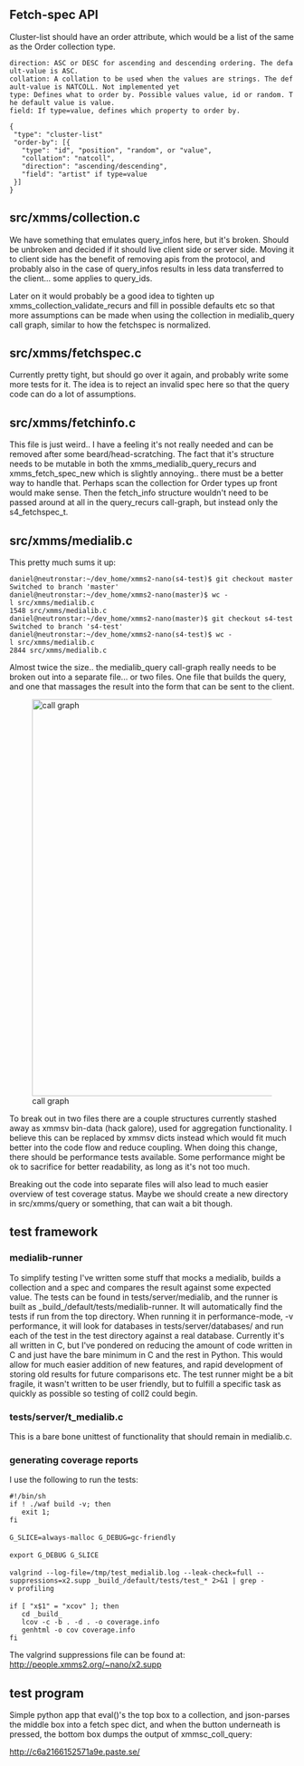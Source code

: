 == Fetch-spec API ==

Cluster-list should have an order attribute, which would be a list of the same as the Order collection type.

 direction: ASC or DESC for ascending and descending ordering. The default-value is ASC.
 collation: A collation to be used when the values are strings. The default-value is NATCOLL. Not implemented yet
 type: Defines what to order by. Possible values value, id or random. The default value is value.
 field: If type=value, defines which property to order by.

 { 
  "type": "cluster-list"
  "order-by": [{ 
    "type": "id", "position", "random", or "value",
    "collation": "natcoll",
    "direction": "ascending/descending",
    "field": "artist" if type=value
  }]
 }

== src/xmms/collection.c ==

We have something that emulates query_infos here, but it's broken. Should be unbroken and decided if it should live client side or server side. Moving it to client side has the benefit of removing apis from the protocol, and probably also in the case of query_infos results in less data transferred to the client... some applies to query_ids.

Later on it would probably be a good idea to tighten up xmms_collection_validate_recurs and fill in possible defaults etc so that more assumptions can be made when using the collection in medialib_query call graph, similar to how the fetchspec is normalized.

== src/xmms/fetchspec.c ==

Currently pretty tight, but should go over it again, and probably write some more tests for it. The idea is to reject an invalid spec here so that the query code can do a lot of assumptions.

== src/xmms/fetchinfo.c ==

This file is just weird.. I have a feeling it's not really needed and can be removed after some beard/head-scratching. The fact that it's structure needs to be mutable in both the xmms_medialib_query_recurs and xmms_fetch_spec_new which is slightly annoying.. there must be a better way to handle that. Perhaps scan the collection for Order types up front would make sense. Then the fetch_info structure wouldn't need to be passed around at all in the query_recurs call-graph, but instead only the s4_fetchspec_t.

== src/xmms/medialib.c ==

This pretty much sums it up:

 daniel@neutronstar:~/dev_home/xmms2-nano(s4-test)$ git checkout master
 Switched to branch 'master'
 daniel@neutronstar:~/dev_home/xmms2-nano(master)$ wc -l src/xmms/medialib.c 
 1548 src/xmms/medialib.c
 daniel@neutronstar:~/dev_home/xmms2-nano(master)$ git checkout s4-test
 Switched to branch 's4-test'
 daniel@neutronstar:~/dev_home/xmms2-nano(s4-test)$ wc -l src/xmms/medialib.c 
 2844 src/xmms/medialib.c

Almost twice the size.. the medialib_query call-graph really needs to be broken out into a separate file... or two files. One file that builds the query, and one that massages the result into the form that can be sent to the client.

[[Image:medialib_query.png|center|700px|alt=medialib query call graph|call graph]]

To break out in two files there are a couple structures currently stashed away as xmmsv bin-data (hack galore), used for aggregation functionality. I believe this can be replaced by xmmsv dicts instead which would fit much better into the code flow and reduce coupling. When doing this change, there should be performance tests available. Some performance might be ok to sacrifice for better readability, as long as it's not too much.

Breaking out the code into separate files will also lead to much easier overview of test coverage status. Maybe we should create a new directory in src/xmms/query or something, that can wait a bit though.

== test framework ==

=== medialib-runner ===
To simplify testing I've written some stuff that mocks a medialib, builds a collection and a spec and compares the result against some expected value. The tests can be found in tests/server/medialib, and the runner is built as _build_/default/tests/medialib-runner. It will automatically find the tests if run from the top directory. When running it in performance-mode, -v performance, it will look for databases in tests/server/databases/ and run each of the test in the test directory against a real database. Currently it's all written in C, but I've pondered on reducing the amount of code written in C and just have the bare minimum in C and the rest in Python. This would allow for much easier addition of new features, and rapid development of storing old results for future comparisons etc. The test runner might be a bit fragile, it wasn't written to be user friendly, but to fulfill a specific task as quickly as possible so testing of coll2 could begin.

=== tests/server/t_medialib.c ===

This is a bare bone unittest of functionality that should remain in medialib.c.

=== generating coverage reports ===

I use the following to run the tests:

 #!/bin/sh
 if ! ./waf build -v; then 
 	exit 1;
 fi
 
 G_SLICE=always-malloc G_DEBUG=gc-friendly
 
 export G_DEBUG G_SLICE
 
 valgrind --log-file=/tmp/test_medialib.log --leak-check=full --suppressions=x2.supp _build_/default/tests/test_* 2>&1 | grep -v profiling
 
 if [ "x$1" = "xcov" ]; then
 	cd _build_
 	lcov -c -b . -d . -o coverage.info
 	genhtml -o cov coverage.info
 fi

The valgrind suppressions file can be found at: http://people.xmms2.org/~nano/x2.supp

== test program ==

Simple python app that eval()'s the top box to a collection, and json-parses the middle box into a fetch spec dict, and when the button underneath is pressed, the bottom box dumps the output of xmmsc_coll_query:

http://c6a2166152571a9e.paste.se/